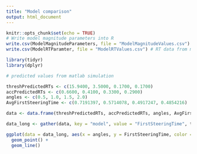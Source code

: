 ```yaml
---
title: "Model comparison"
output: html_document
---
```


```r
knitr::opts_chunk$set(echo = TRUE)
# Write model magnitude parameters into R
write.csv(ModelMagnitudeParameters, file = "ModelMagnitudeValues.csv") # magnitude data from model sims
write.csv(ModelRTParamter, file = "ModelRTValues.csv") # RT data from model sims

```

```r
library(tidyr)
library(dplyr)

# predicted values from matlab simulation

threshPredictedRTs <- c(15.9400, 3.5000, 0.1700, 0.1700)
accPredictedRTs <- c(0.6600, 0.4100, 0.3300, 0.2900)
angles <- c(0.5, 1.0, 1.5, 2.0)
AvgFirstSteeringTime <- c(0.7191397, 0.5714078, 0.4917247, 0.4854216)

data <- data.frame(threshPredictedRTs, accPredictedRTs, angles, AvgFirstSteeringTime)

data_long <- gather(data, key = "model", value = "FirstSteeringTime", threshPredictedRTs, accPredictedRTs, AvgFirstSteeringTime)

ggplot(data = data_long, aes(x = angles, y = FirstSteeringTime, color = model)) +
  geom_point() +
  geom_line()


```